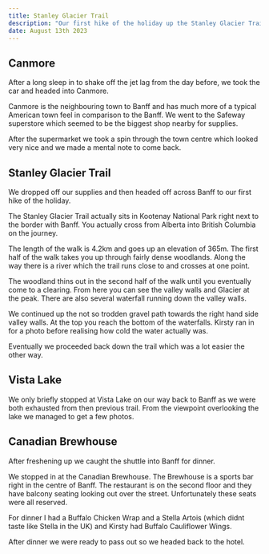 ```yaml
---
title: Stanley Glacier Trail
description: "Our first hike of the holiday up the Stanley Glacier Trail"
date: August 13th 2023
---
```


## Canmore

After a long sleep in to shake off the jet lag from the day before, we took the car and headed into Canmore.

Canmore is the neighbouring town to Banff and has much more of a typical American town feel in comparison to the Banff. We went to the Safeway superstore which seemed to be the biggest shop nearby for supplies.

After the supermarket we took a spin through the town centre which looked very nice and we made a mental note to come back.

## Stanley Glacier Trail

We dropped off our supplies and then headed off across Banff to our first hike of the holiday.

The Stanley Glacier Trail actually sits in Kootenay National Park right next to the border with Banff. You actually cross from Alberta into British Columbia on the journey.

The length of the walk is 4.2km and goes up an elevation of 365m. The first half of the walk takes you up through fairly dense woodlands. Along the way there is a river which the trail runs close to and crosses at one point.

The woodland thins out in the second half of the walk until you eventually come to a clearing. From here you can see the valley walls and Glacier at the peak. There are also several waterfall running down the valley walls.

We continued up the not so trodden gravel path towards the right hand side valley walls. At the top you reach the bottom of the waterfalls. Kirsty ran in for a photo before realising how cold the water actually was.

Eventually we proceeded back down the trail which was a lot easier the other way.

## Vista Lake

We only briefly stopped at Vista Lake on our way back to Banff as we were both exhausted from then previous trail. From the viewpoint overlooking the lake we managed to get a few photos.

## Canadian Brewhouse

After freshening up we caught the shuttle into Banff for dinner.

We stopped in at the Canadian Brewhouse. The Brewhouse is a sports bar right in the centre of Banff. The restaurant is on the second floor and they have balcony seating looking out over the street. Unfortunately these seats were all reserved.

For dinner I had a Buffalo Chicken Wrap and a Stella Artois (which didnt taste like Stella in the UK) and Kirsty had Buffalo Cauliflower Wings.

After dinner we were ready to pass out so we headed back to the hotel.
